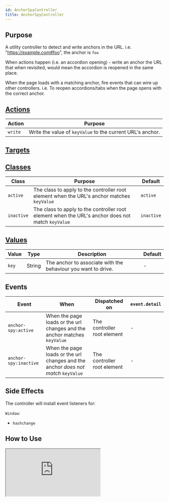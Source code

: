 ```yaml
---
id: AnchorSpyController
title: AnchorSpyController
---
```




## Purpose

A utility controller to detect and write anchors in the URL. i.e. "https://example.com#foo", the anchor is `foo`

When actions happen (i.e. an accordion opening) - write an anchor the URL that when revisited, would mean the accordion is reopened in the same place.

When the page loads with a matching anchor, fire events that can wire up other controllers. i.e. To reopen accordions/tabs when the page opens with the correct anchor.


## [Actions](https://stimulus.hotwire.dev/reference/actions)

| Action  | Purpose                                                    |
|---------|------------------------------------------------------------|
| `write` | Write the value of `keyValue` to the current URL's anchor. |


## [Targets](https://stimulus.hotwire.dev/reference/targets)
<NoTargets/>

## [Classes](https://stimulus.hotwire.dev/reference/classes)

| Class      | Purpose                                                                                           | Default    |
|------------|---------------------------------------------------------------------------------------------------|------------|
| `active`   | The class to apply to the controller root element when the URL's anchor matches `keyValue`        | `active`   |
| `inactive` | The class to apply to the controller root element when the URL's anchor does not match `keyValue` | `inactive` |


## [Values](https://stimulus.hotwire.dev/reference/values)


| Value | Type   | Description                                                   | Default |
|-------|--------|---------------------------------------------------------------|---------|
| `key` | String | The anchor to associate with the behaviour you want to drive. | -       |


## Events

| Event                 | When                                                                              | Dispatched on               | `event.detail` |
|-----------------------|-----------------------------------------------------------------------------------|-----------------------------|----------------|
| `anchor-spy:active`   | When the page loads or the url changes and the anchor matches `keyValue`          | The controller root element | -              |
| `anchor-spy:inactive` | When the page loads or the url changes and the anchor *does not match* `keyValue` | The controller root element | -              |

## Side Effects

The controller will install event listeners for:

`Window`:
- `hashchange`


## How to Use

<iframe
  src="https:///stimulus-library.netlify.app/controllers/anchor_spy_controller.html"
  style={{width: "100%", height: "500px", border: "0", borderRadius: "4px", overflow: "hidden"}}
  sandbox="allow-forms allow-modals allow-popups allow-presentation allow-same-origin allow-scripts"
/>


